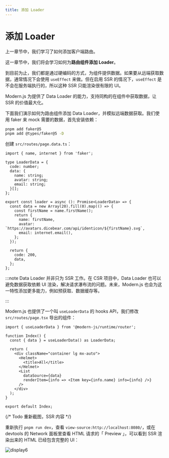 ```yaml
---
title: 添加 Loader
---
```

# 添加 Loader

上一章节中，我们学习了如何添加客户端路由。

这一章节中，我们将会学习如何为**路由组件添加 Loader**。

到目前为止，我们都是通过硬编码的方式，为组件提供数据。如果要从远端获取数据，通常情况下会使用 `useEffect` 来做。但在启用 SSR 的情况下，`useEffect` 是不会在服务端执行的，所以这种 SSR 只能渲染很有限的 UI。

Modern.js 为提供了 Data Loader 的能力，支持同构的在组件中获取数据，让 SSR 的价值最大化。

下面我们演示如何为路由组件添加 Data Loader，并模拟远端数据获取。我们使用 faker 来 mock 需要的数据，首先安装依赖：

```bash
pnpm add faker@5
pnpm add @types/faker@5 -D
```

创建 `src/routes/page.data.ts`：

```tsx
import { name, internet } from 'faker';

type LoaderData = {
  code: number;
  data: {
    name: string;
    avatar: string;
    email: string;
  }[];
};

export const loader = async (): Promise<LoaderData> => {
  const data = new Array(20).fill(0).map(() => {
    const firstName = name.firstName();
    return {
      name: firstName,
      avatar: `https://avatars.dicebear.com/api/identicon/${firstName}.svg`,
      email: internet.email(),
    };
  });

  return {
    code: 200,
    data,
  };
};
```

:::note
Data Loader 并非只为 SSR 工作。在 CSR 项目中，Data Loader 也可以避免数据获取依赖 UI 渲染，解决请求瀑布流的问题。未来，Modern.js 也会为这一特性添加更多能力，例如预获取、数据缓存等。

:::

Modern.js 也提供了一个叫 `useLoaderData` 的 hooks API，我们修改 `src/routes/page.tsx` 导出的组件：

```tsx {1,4,13}
import { useLoaderData } from '@modern-js/runtime/router';

function Index() {
  const { data } = useLoaderData() as LoaderData;

  return (
    <div className="container lg mx-auto">
      <Helmet>
        <title>All</title>
      </Helmet>
      <List
        dataSource={data}
        renderItem={info => <Item key={info.name} info={info} />}
      />
    </div>
  );
}

export default Index;
```

{/* Todo 重新截图，SSR 内容  */}

重新执行 `pnpm run dev`，查看 `view-source:http://localhost:8080/`，或在 devtools 的 Network 面板里查看 HTML 请求的「 Preview 」，可以看到 SSR 渲染出来的 HTML 已经包含完整的 UI：

![display6](https://lf3-static.bytednsdoc.com/obj/eden-cn/aphqeh7uhohpquloj/modern-js/docs/11/display6.png)
